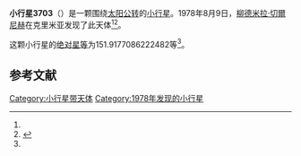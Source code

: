 {{Infobox planet
| bgcolour = #FFFFC0
| name = 3703 Volkonskaya
| symbol = 
| image = 
| caption = 
| discovery = yes
| discovery_ref = 
| discoverer = [[柳德米拉·切爾尼赫|柳德米拉·切爾尼赫]]
| discovery_site = [[克里米亚|克里米亚]] 
| discovered = 1978年8月9日
| designations = yes
| mp_name = 
| named_after = 
| alt_names = 1978 PU3/ 1977 EK6
| mp_category = [[主带小行星|主带小行星]]
| orbit_ref = <ref name="a">[http://ssd.jpl.nasa.gov/sbdb.cgi?sstr=3703 3703 Volkonskaya] {{Wayback|url=http://ssd.jpl.nasa.gov/sbdb.cgi?sstr=3703 |date=20201021193335 }}，小行星數據庫瀏覽器（JPL Small-Body Database Browser）－[[美国国家航空航天局|美国国家航空航天局]]喷气推进实验室</ref>
| epoch = 2456400.5 (2013年4月18日更新)
| aphelion = {{convert|2.645053869338462|AU|km|3|abbr=on|lk=out}}
| perihelion = {{convert|2.017784204663023|AU|km|3|abbr=on}}
| semimajor = {{convert|2.331419037000742|AU|km|3|abbr=on}}
| eccentricity = 0.134525294
| period = 1300.256203 [[日|日]]<br />3.56[[儒略年|儒略年]]
| avg_speed = 
| inclination = 6.738549912219134
| asc_node = 172.9635442353531
| mean_anomaly = 
| arg_peri = 151.9177086222482
| satellites = 
| physical_characteristics = yes
| dimensions = 
| mass = 
| density = 
| surface_grav = 
| escape_velocity = 
| sidereal_day = 
| axial_tilt = 
| pole_ecliptic_lat = 
| pole_ecliptic_lon = 
| albedo = 
| temperatures= 
| temp_name1 = 
| mean_temp_1 = 
| max_temp_1 = 
| temp_name2 = 
| max_temp_2 = 
| spectral_type = 
| abs_magnitude = 151.9177086222482
}}

'''小行星3703'''（{{lang-en|3703 Volkonskaya}}）是一颗围绕[[太阳|太阳]][[公转|公转]]的[[小行星|小行星]]。1978年8月9日，[[柳德米拉·切爾尼赫|柳德米拉·切爾尼赫]]在克里米亚发现了此天体<ref name="a" /><ref>{{cite news|title=小行星列表|url=http://cfa-www.harvard.edu/iau/lists/NumberedMPs.txt|accessdate=2013-07-08|newspaper=哈佛大学|archive-date=2008-05-17|archive-url=https://web.archive.org/web/20080517010638/http://cfa-www.harvard.edu/iau/lists/NumberedMPs.txt|dead-url=no}}</ref>。

这颗小行星的[[绝对星等|绝对星等]]为151.9177086222482等<ref name="a" />。

==参考文献==
{{reflist}}
{{Minor Planet Number|[[小行星3702|小行星3702]]|[[小行星3704|小行星3704]]}}

{{小天体}}

[[Category:小行星带天体|Category:小行星带天体]]
[[Category:1978年发现的小行星|Category:1978年发现的小行星]]

{{asteroid-stub}}